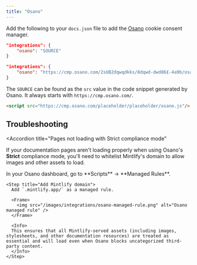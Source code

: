 ```yaml
---
title: "Osano"
---
```


Add the following to your `docs.json` file to add the [Osano](https://www.osano.com/) cookie consent manager.

<CodeGroup>

```json Integration options in docs.json
"integrations": {
    "osano": "SOURCE"
}
```

```json Example
"integrations": {
    "osano": "https://cmp.osano.com/2sUB2dqwqdkks/8dqwd-dwd86£-4a9b/osano.js"
}
```

</CodeGroup>

The `SOURCE` can be found as the `src` value in the code snippet generated by Osano. It always starts with `https://cmp.osano.com/`.

```html Code snippet from Osano
<script src="https://cmp.osano.com/placeholder/placeholder/osano.js"/>
```

## Troubleshooting

<Accordion
  title="Pages not loading with Strict compliance mode"
>
  If your documentation pages aren't loading properly when using Osano's **Strict** compliance mode, you'll need to whitelist Mintlify's domain to allow images and other assets to load.

  <Steps>
    <Step title="Navigate to Managed Rules">
      In your Osano dashboard, go to **Scripts** → **Managed Rules**.
    </Step>

    <Step title="Add Mintlify domain">
      Add `.mintlify.app/` as a managed rule.

      <Frame>
        <img src="/images/integrations/osano-managed-rule.png" alt="Osano managed rule" />
      </Frame>

      <Info>
      This ensures that all Mintlify-served assets (including images, stylesheets, and other documentation resources) are treated as essential and will load even when Osano blocks uncategorized third-party content.
      </Info>
    </Step>
  </Steps>
</Accordion>